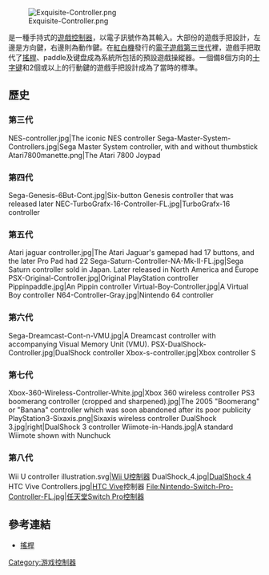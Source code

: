 {{noteTA
| G1=Games
}}

[[File:Exquisite-Controller.png|thumb]]

{{Vgname2|遊戲手把|en=Gamepad|cn=游戏手柄|tw=遊戲手把|hk=遊戲手掣}}是一種手持式的[[遊戲控制器|遊戲控制器]]，以電子訊號作為其輸入。大部份的遊戲手把設計，左邊是方向鍵，右邊則為動作鍵。在[[紅白機|紅白機]]發行的[[遊戲機歷史_(第三世代)|電子遊戲第三世代]]裡，遊戲手把取代了[[搖桿|搖桿]]、paddle及键盘成為系統所包括的預設遊戲操縱器。一個備8個方向的[[十字键|十字键]]和2個或以上的行動鍵的遊戲手把設計成為了當時的標準。

== 歷史 ==

=== 第三代 ===
<gallery>
NES-controller.jpg|The iconic NES controller
Sega-Master-System-Controllers.jpg|Sega Master System controller, with and without thumbstick
Atari7800manette.png|The Atari 7800 Joypad
</gallery>

=== 第四代 ===
<gallery>
Sega-Genesis-6But-Cont.jpg|Six-button Genesis controller that was released later
NEC-TurboGrafx-16-Controller-FL.jpg|TurboGrafx-16 controller
</gallery>

=== 第五代 ===
<gallery>
Atari jaguar controller.jpg|The Atari Jaguar's gamepad had 17 buttons, and the later Pro Pad had 22
Sega-Saturn-Controller-NA-Mk-II-FL.jpg|Sega Saturn controller sold in Japan. Later released in North America and Europe
PSX-Original-Controller.jpg|Original PlayStation controller
Pippinpaddle.jpg|An Pippin controller
Virtual-Boy-Controller.jpg|A Virtual Boy controller
N64-Controller-Gray.jpg|Nintendo 64 controller
</gallery>

=== 第六代 ===
<gallery>
Sega-Dreamcast-Cont-n-VMU.jpg|A Dreamcast controller with accompanying Visual Memory Unit (VMU).
PSX-DualShock-Controller.jpg|DualShock controller
Xbox-s-controller.jpg|Xbox controller S
</gallery>

=== 第七代 ===
<gallery>
Xbox-360-Wireless-Controller-White.jpg|Xbox 360 wireless controller
PS3 boomerang controller (cropped and sharpened).jpg|The 2005 "Boomerang" or "Banana" controller which was soon abandoned after its poor publicity
PlayStation3-Sixaxis.png|Sixaxis wireless controller
DualShock 3.jpg|right|DualShock 3 controller
Wiimote-in-Hands.jpg|A standard Wiimote shown with Nunchuck

</gallery>
=== 第八代 ===
<gallery>
Wii U controller illustration.svg|[[Wii_U控制器|Wii U控制器]]
DualShock_4.jpg|[[DualShock_4|DualShock 4]]
HTC Vive Controllers.jpg|[[HTC_Vive|HTC Vive]]控制器
File:Nintendo-Switch-Pro-Controller-FL.jpg|[[任天堂Switch_Pro控制器|任天堂Switch Pro控制器]]
</gallery>

== 參考連結 ==

* [[搖桿|搖桿]]

[[Category:游戏控制器|Category:游戏控制器]]

{{Videogame-hardware-stub}}
